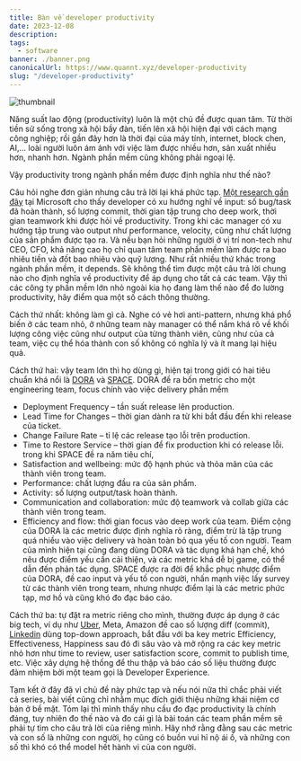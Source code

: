```yaml
---
title: Bàn về developer productivity
date: 2023-12-08
description:
tags:
  - software
banner: ./banner.png
canonicalUrl: https://www.quannt.xyz/developer-productivity
slug: "/developer-productivity"
---
```


![thumbnail](./fun.jpeg)

Năng suất lao động (productivity) luôn là một chủ đề được quan tâm. Từ thời tiền sử sống trong xã hội bầy đàn, tiến lên xã hội hiện đại với cách mạng công nghiệp; rồi gần đây hơn là thời đại của máy tính, internet, block chen, AI,... loài người luôn ám ảnh với việc làm được nhiều hơn, sản xuất nhiều hơn, nhanh hơn. Ngành phần mềm cũng không phải ngoại lệ.

Vậy productivity trong ngành phần mềm được định nghĩa như thế nào?

Câu hỏi nghe đơn giản nhưng câu trả lời lại khá phức tạp. [Một research gần đây][1] tại Microsoft cho thấy developer có xu hướng nghĩ về input: số bug/task đã hoàn thành, số lượng commit, thời gian tập trung cho deep work, thời gian teamwork khi được hỏi về productivity. Trong khi các manager có xu hướng tập trung vào output như performance, velocity, cũng như chất lượng của sản phẩm được tạo ra. Và nếu bạn hỏi những người ở vị trí non-tech như CEO, CFO, khả năng cao họ chỉ quan tâm team phần mềm làm được ra bao nhiêu tiền và đốt bao nhiêu vào quỹ lương.
Như rất nhiều thứ khác trong ngành phần mềm, it depends. Sẽ không thể tìm được một câu trả lời chung nào cho định nghĩa về productivity để áp dụng cho tất cả các team. Vậy thì các công ty phần mềm lớn nhỏ ngoài kia họ đang làm thế nào để đo lường productivity, hãy điểm qua một số cách thông thường.

Cách thứ nhất: không làm gì cả. Nghe có vẻ hơi anti-pattern, nhưng khá phổ biến ở các team nhỏ, ở những team này manager có thể nắm khá rõ về khối lượng công việc cũng như output của từng thành viên, cũng như của cả team, việc cụ thể hóa thành con số không có nghĩa lý và ít mang lại hiệu quả.

Cách thứ hai: vậy team lớn thì họ dùng gì, hiện tại trong giới có hai tiêu chuẩn khá nổi là [DORA][2] và [SPACE][3]. DORA đề ra bốn metric cho một engineering team, focus chính vào việc delivery phần mềm

- Deployment Frequency – tần suất release lên production.
- Lead Time for Changes – thời gian dành ra từ khi bắt đầu đến khi release của ticket.
- Change Failure Rate – tỉ lệ các release tạo lỗi trên production.
- Time to Restore Service – thời gian để fix production khi có release lỗi.
trong khi SPACE đề ra năm tiêu chí,
- Satisfaction and wellbeing: mức độ hạnh phúc và thỏa mãn của các thành viên trong team.
- Performance: chất lượng đầu ra của sản phẩm.
- Activity: số lượng output/task hoàn thành.
- Communication and collaboration: mức độ teamwork và collab giữa các thành viên trong team.
- Efficiency and flow: thời gian focus vào deep work của team.
Điểm cộng của DORA là các metric được định nghĩa rõ ràng, điểm trừ là tập trung quá nhiều vào việc delivery và hoàn toàn bỏ qua yếu tố con người. Team của mình hiện tại cũng đang dùng DORA và tác dụng khá hạn chế, khó nêu được điểm yếu cần cải thiện, và các metric khá dễ bị game, có thể dẫn đến phản tác dụng.
SPACE được ra đời để khắc phục nhược điểm của DORA, đề cao input và yếu tố con người, nhấn mạnh việc lấy survey từ các thành viên trong team, nhưng nhược điểm lại là các metric phức tạp, mơ hồ và cũng khó đo đạc báo cáo.

Cách thứ ba: tự đặt ra metric riêng cho mình, thường được áp dụng ở các big tech, ví dụ như [Uber][4], Meta, Amazon đề cao số lượng diff (commit),  [Linkedin][5] dùng top-down approach, bắt đầu với ba key metric Efficiency, Effectiveness, Happiness sau đó đi sâu vào và mở rộng ra các key metric nhỏ hơn như time to review, user satisfaction score, commit to publish time, etc. Việc xây dựng hệ thống để thu thập và báo cáo số liệu thường được đảm nhiệm bởi một team gọi là Developer Experience.

Tạm kết ở đây đã vì chủ đề này phức tạp và nếu nói nữa thì chắc phải viết cả series, bài viết cũng chỉ nhằm mục đích giới thiệu những khái niệm cơ bản ở bề mặt. Tóm lại thì mình thấy nhu cầu đo đạc productivity là chính đáng, tuy nhiên đo thế nào và đo cái gì là bài toán các team phần mềm sẽ phải tự tìm cho câu trả lời của riêng mình. Hãy nhớ rằng đằng sau các metric và con số là những con người, họ cũng có buồn vui hỉ nộ ái ố, và những con số thì khó có thể model hết hành vi của con người.

[1]: <https://arxiv.org/pdf/2111.04302.pdf>
[2]: <https://cloud.google.com/blog/products/devops-sre/using-the-four-keys-to-measure-your-devops-performance>
[3]: <https://queue.acm.org/detail.cfm?id=3454124>
[4]: <https://newsletter.pragmaticengineer.com/p/uber-eng-productivity>
[5]: <https://newsletter.pragmaticengineer.com/p/linkedin-engineering-efficiency>